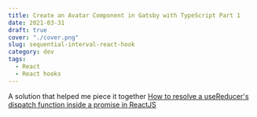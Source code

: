 ```yaml
---
title: Create an Avatar Component in Gatsby with TypeScript Part 1
date: 2021-03-31
draft: true
cover: "./cover.png"
slug: sequential-interval-react-hook
category: dev
tags:
  - React
  - React hooks
---
```


A solution that helped me piece it together [How to resolve a useReducer's dispatch function inside a promise in ReactJS](https://stackoverflow.com/questions/60353889/how-to-resolve-a-usereducers-dispatch-function-inside-a-promise-in-reactjs)
